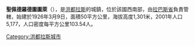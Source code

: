 '''聖佩德羅德圖圖萊'''（{{lang-es|San Pedro de Tutule}}），是[[洪都拉斯|洪都拉斯]]的城鎮，位於該國西南部，由[[拉巴斯省_(洪都拉斯)|拉巴斯省]]負責管轄，始建於1926年3月9日，面積50平方公里，海拔高度1,301米，2001年人口5,177，人口密度每平方公里103.54人。

{{coord|14|15|N|87|51|W|display=title|region:HN_type:city_source:GNS-enwiki}}

{{Honduras-geo-stub}}
[[Category:洪都拉斯城市|Category:洪都拉斯城市]]